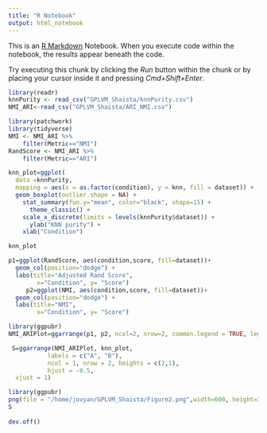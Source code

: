 ```yaml
---
title: "R Notebook"
output: html_notebook
---
```


This is an [R Markdown](http://rmarkdown.rstudio.com) Notebook. When you execute code within the notebook, the results appear beneath the code. 

Try executing this chunk by clicking the *Run* button within the chunk or by placing your cursor inside it and pressing *Cmd+Shift+Enter*. 

```r
library(readr)
knnPurity <- read_csv("GPLVM_Shaista/knnPurity.csv")
NMI_ARI<-read_csv("GPLVM_Shaista/ARI_NMI.csv")
```

```r
library(patchwork)
library(tidyverse)
NMI <- NMI_ARI %>%
    filter(Metric=="NMI")
RandScore <- NMI_ARI %>%
    filter(Metric=="ARI")
```



```r
knn_plot=ggplot(
  data =knnPurity,
  mapping = aes(x = as.factor(condition), y = knn, fill = dataset)) +
  geom_boxplot(outlier.shape = NA) +
    stat_summary(fun.y="mean", color="black", shape=15) +
      theme_classic() + 
    scale_x_discrete(limits = levels(knnPurity$dataset)) +
      ylab("KNN purity") +
    xlab("Condition")
```


```r
knn_plot
```




```r
p1=ggplot(RandScore, aes(condition,score, fill=dataset))+
  geom_col(position="dodge") +
  labs(title="Adjusted Rand Score",
        x="Condition", y= "Score")
     p2=ggplot(NMI, aes(condition,score, fill=dataset))+
  geom_col(position="dodge") +
  labs(title="NMI",
        x="Condition", y= "Score")
```

```r
library(ggpubr)
NMI_ARIPlot=ggarrange(p1, p2, ncol=2, nrow=2, common.legend = TRUE, legend="top")
```








```r
 S=ggarrange(NMI_ARIPlot, knn_plot, 
           labels = c("A", "B"),
           ncol = 1, nrow = 2, heights = c(2,1), 
           hjust = -0.5,
  vjust = 1)
```




```r
library(ggpubr)
png(file = "/home/jovyan/GPLVM_Shaista/Figure2.png",width=600, height=350) 
S
 
dev.off()
```


```r

```


